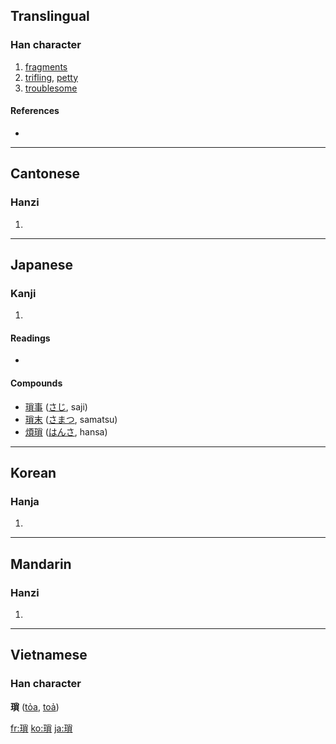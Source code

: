 {{see|琐}}
==Translingual==

===Han character===
{{Han char|rn=96|rad=玉|as=10|sn=14|four=1918<sub>6</sub>|canj=一土火月金 (MGFBC)}}

# [[fragments]]
# [[trifling]], [[petty]]
# [[troublesome]]

====References====
* {{Han ref|kx=0738.230|dkj=21147|dj=1149.070|hdz=21130.150|uh=7463|ud=29795|bh=BABE|bd=47806}}

----

==Cantonese==

===Hanzi===
{{yue-hanzi|jyut=|y=so2}}

# {{defn|Cantonese}}

----

==Japanese==

===Kanji===
{{ja-kanji|grade=|rs=玉10}}

# {{defn|Japanese}}

====Readings====
* {{ja-readings|on=[[さ]] (sa)|kun=[[ちいさい]] (chiisai)}}

====Compounds====
* [[瑣事]] ([[さじ]], saji)
* [[瑣末]] ([[さまつ]], samatsu)
* [[煩瑣]] ([[はんさ]], hansa)

----

==Korean==

===Hanja===
{{ko-hanja|hangeul=쇄|eumhun=|rv=swae|mr=swae|y=sway}}

# {{defn|Korean}}

----

==Mandarin==

===Hanzi===
{{cmn-hanzi|sim=琐|pin=[[suǒ]] ([[suo3]])|wg=so<sup>3</sup>}}

# {{defn|Mandarin}}

----

==Vietnamese==
===Han character===
'''瑣''' ([[tỏa]], [[toả]])

[[fr:瑣]]
[[ko:瑣]]
[[ja:瑣]]